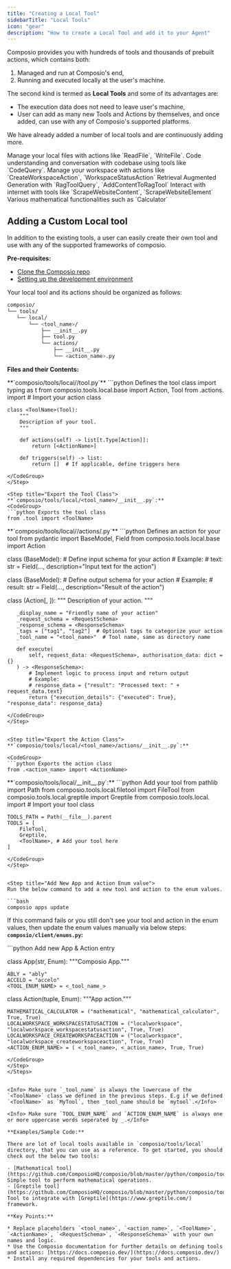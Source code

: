 ```yaml
---
title: "Creating a Local Tool"
sidebarTitle: "Local Tools"
icon: "gear"
description: "How to create a Local Tool and add it to your Agent"
---
```


Composio provides you with hundreds of tools and thousands of prebuilt actions, which contains both: 
 1. Managed and run at Composio's end,
 2. Running and executed locally at the user's machine. 

The second kind is termed as **Local Tools** and some of its advantages are: 

* The execution data does not need to leave user's machine,
* User can add as many new Tools and Actions by themselves, and once added,  can use with any of Composio's supported platforms.

We have already added a number of local tools and are continuously adding more. 

<AccordionGroup title="Category of application">
    <Accordion title="FileTool">
    Manage your local files with actions like `ReadFile`, `WriteFile`.
    </Accordion>
    <Accordion title="Greptile">
    Code understanding and conversation with codebase using tools like `CodeQuery`.
    </Accordion>
    <Accordion title="LocalWorkspace">
    Manage your workspace with actions like `CreateWorkspaceAction`, `WorkspaceStatusAction`
    </Accordion>
    <Accordion title="RagTool">
    Retrieval Augmented Generation with `RagToolQuery`, `AddContentToRagTool`
    </Accordion>
    <Accordion title="WebTool">
    Interact with internet with tools like `ScrapeWebsiteContent`, `ScrapeWebsiteElement`
    </Accordion>    
    <Accordion title="Mathematical">
    Various mathematical functionalities such as `Calculator`
    </Accordion>
</AccordionGroup>

## Adding a Custom Local tool

In addition to the existing tools, a user can easily create their own tool and use with any of the supported frameworks of composio.

**Pre-requisites:**

* [Clone the Composio repo](https://github.com/ComposioHQ/composio)
* [Setting up the development environment](https://github.com/ComposioHQ/composio/blob/master/CONTRIBUTING.md#development-setup)


Your local tool and its actions should be organized as follows:
<CodeGroup>
```bash File Structure of a local tool and its Actions files.
composio/
└── tools/
   └── local/
       └── <tool_name>/
           ├── __init__.py
           ├── tool.py
           └── actions/
               ├── __init__.py
               └── <action_name>.py 
```
</CodeGroup>

**Files and their Contents:**

<Steps>
<Step title="Define the Tool Class">
**`composio/tools/local/<tool_name>/tool.py`**

<CodeGroup>
   ```python Defines the tool class
    import typing as t
    from composio.tools.local.base import Action, Tool
    from .actions.<action_name> import <ActionName>  # Import your action class

    class <ToolName>(Tool):
        """
        Description of your tool.
        """

        def actions(self) -> list[t.Type[Action]]:
            return [<ActionName>]

        def triggers(self) -> list:
            return []  # If applicable, define triggers here
   ```
</CodeGroup>
</Step>

<Step title="Export the Tool Class">
**`composio/tools/local/<tool_name>/__init__.py`:**
<CodeGroup>
   ```python Exports the tool class
   from .tool import <ToolName>
   ```
</CodeGroup>
</Step>

<Step title="Define an Action for Your Tool">
**`composio/tools/local/<tool_name>/actions/<action_name>.py`** 

<CodeGroup>
   ```python Defines an action for your tool
   from pydantic import BaseModel, Field
   from composio.tools.local.base import Action

   class <RequestSchema>(BaseModel):
       # Define input schema for your action
       # Example:
       # text: str = Field(..., description="Input text for the action")

   class <ResponseSchema>(BaseModel):
       # Define output schema for your action
       # Example:
       # result: str = Field(..., description="Result of the action")

   class <ActionName>(Action[<RequestSchema>, <ResponseSchema>]):
       """
       Description of your action.
       """

       _display_name = "Friendly name of your action"
       _request_schema = <RequestSchema>
       _response_schema = <ResponseSchema>
       _tags = ["tag1", "tag2"]  # Optional tags to categorize your action
       _tool_name = "<tool_name>"  # Tool name, same as directory name

       def execute(
           self, request_data: <RequestSchema>, authorisation_data: dict = {}
       ) -> <ResponseSchema>:
           # Implement logic to process input and return output
           # Example:
           # response_data = {"result": "Processed text: " + request_data.text}
           return {"execution_details": {"executed": True}, "response_data": response_data}
   ```
</CodeGroup>
</Step>


<Step title="Export the Action Class">
**`composio/tools/local/<tool_name>/actions/__init__.py`:** 

<CodeGroup>
   ```python Exports the action class
   from .<action_name> import <ActionName>
   ```
</CodeGroup>
</Step>


<Step title="Add your tool in local tools">
**`composio/tools/local/__init__.py`:** 

<CodeGroup>
   ```python Add your tool
    from pathlib import Path
    from composio.tools.local.filetool import FileTool
    from composio.tools.local.greptile import Greptile
    from composio.tools.local.<tool_name> import <ToolName> # Import your tool class

    TOOLS_PATH = Path(__file__).parent
    TOOLS = [
        FileTool,
        Greptile,
        <ToolName>, # Add your tool here
    ]
   ```
</CodeGroup>
</Step>


<Step title="Add New App and Action Enum value">
Run the below command to add a new tool and action to the enum values.

```bash
composio apps update
```

If this command fails or you still don't see your tool and action in the enum values, then update the enum values manually via below steps:
**`composio/client/enums.py`:** 

<CodeGroup>
```python Add new App & Action entry

class App(str, Enum):
    """Composio App."""

    ABLY = "ably"
    ACCELO = "accelo"
    <TOOL_ENUM_NAME> = <_tool_name_>



class Action(tuple, Enum):
    """App action."""

    MATHEMATICAL_CALCULATOR = ("mathematical", "mathematical_calculator", True, True)
    LOCALWORKSPACE_WORKSPACESTATUSACTION = ("localworkspace", "localworkspace_workspacestatusaction", True, True)
    LOCALWORKSPACE_CREATEWORKSPACEACTION = ("localworkspace", "localworkspace_createworkspaceaction", True, True)
    <ACTION_ENUM_NAME> = ( <_tool_name>, <_action_name>, True, True)

```
</CodeGroup>
</Step>
</Steps>


<Info> Make sure `_tool_name` is always the lowercase of the `<ToolName>` class we defined in the previous steps. E.g if we defined `<ToolName>` as `MyTool`, then _tool_name should be `mytool`.</Info>

<Info> Make sure `TOOL_ENUM_NAME` and `ACTION_ENUM_NAME` is always one or more uppercase words seperated by _.</Info>

**Examples/Sample Code:**

There are lot of local tools available in `composio/tools/local` directory, that you can use as a reference. To get started, you should check out the below two tools:

- [Mathematical tool](https://github.com/ComposioHQ/composio/blob/master/python/composio/tools/local/mathematical/tool.py): Simple tool to perform mathematical operations.
- [Greptile tool](https://github.com/ComposioHQ/composio/blob/master/python/composio/tools/local/greptile/tool.py): Tool to integrate with [Greptile](https://www.greptile.com/) framework.

**Key Points:**

* Replace placeholders `<tool_name>`, `<action_name>`, `<ToolName>`, `<ActionName>`, `<RequestSchema>`, `<ResponseSchema>` with your own names and logic.
* Use the Composio documentation for further details on defining tools and actions: [https://docs.composio.dev/](https://docs.composio.dev/)
* Install any required dependencies for your tools and actions.

